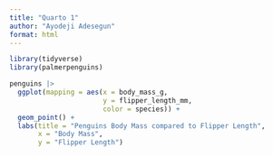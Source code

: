 ```yaml
---
title: "Quarto 1"
author: "Ayodeji Adesegun"
format: html
---
```


```r
library(tidyverse)
library(palmerpenguins)
```

```r
penguins |>
  ggplot(mapping = aes(x = body_mass_g,
                       y = flipper_length_mm,
                       color = species)) +
  geom_point() +
  labs(title = "Penguins Body Mass compared to Flipper Length",
       x = "Body Mass",
       y = "Flipper Length")
```

